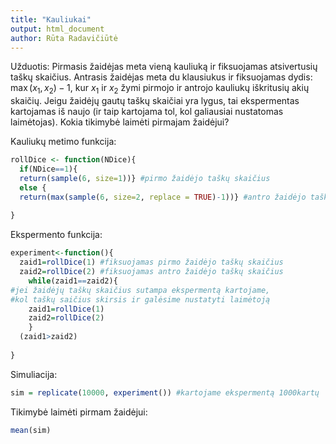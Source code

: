 ```yaml
---
title: "Kauliukai"
output: html_document
author: Rūta Radavičiūtė
---
```

Užduotis:
Pirmasis žaidėjas meta vieną kauliuką ir fiksuojamas atsivertusių taškų skaičius. Antrasis žaidėjas meta du klausiukus ir fiksuojamas dydis: $\max(x_1, x_2)-1$, kur $x_1$ ir $x_2$ žymi pirmojo ir antrojo kauliukų iškritusių akių skaičių. Jeigu žaidėjų gautų taškų skaičiai yra lygus, tai ekspermentas kartojamas iš naujo (ir taip kartojama tol, kol galiausiai nustatomas laimėtojas). Kokia tikimybė laimėti pirmajam žaidėjui?


Kauliukų metimo funkcija:
```r
rollDice <- function(NDice){
  if(NDice==1){    
  return(sample(6, size=1))} #pirmo žaidėjo taškų skaičius
  else {
  return(max(sample(6, size=2, replace = TRUE)-1))} #antro žaidėjo taškų skaičius
  
}

```

Ekspermento funkcija:
```r
experiment<-function(){
  zaid1=rollDice(1) #fiksuojamas pirmo žaidėjo taškų skaičius
  zaid2=rollDice(2) #fiksuojamas antro žaidėjo taškų skaičius
    while(zaid1==zaid2){ 
#jei žaidėjų taškų skaičius sutampa ekspermentą kartojame,
#kol taškų saičius skirsis ir galėsime nustatyti laimėtoją
    zaid1=rollDice(1)
    zaid2=rollDice(2)
    }
  (zaid1>zaid2)
    
}
```

Simuliacija:
```r
sim = replicate(10000, experiment()) #kartojame ekspermentą 1000kartų
```

Tikimybė laimėti pirmam žaidėjui:
```r
mean(sim)
```

